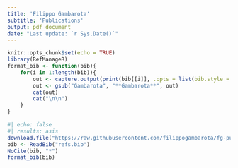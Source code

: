 ```yaml
---
title: 'Filippo Gambarota'
subtitle: 'Publications'
output: pdf_document
date: "Last update: `r Sys.Date()`"
---
```


```r
knitr::opts_chunk$set(echo = TRUE)
library(RefManageR)
format_bib <- function(bib){
    for(i in 1:length(bib)){
        out <- capture.output(print(bib[[i]], .opts = list(bib.style = "authoryear")))
        out <- gsub("Gambarota", "**Gambarota**", out)
        cat(out)
        cat("\n\n")
    }
}
```

```r
#| echo: false
#| results: asis
download.file("https://raw.githubusercontent.com/filippogambarota/fg-publications/main/fg-references.bib", "refs.bib")
bib <- ReadBib("refs.bib")
NoCite(bib, "*")
format_bib(bib)
```

